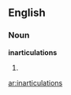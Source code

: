 ==English==

===Noun===
'''inarticulations'''

# {{plural of|inarticulation}}

[[ar:inarticulations]]